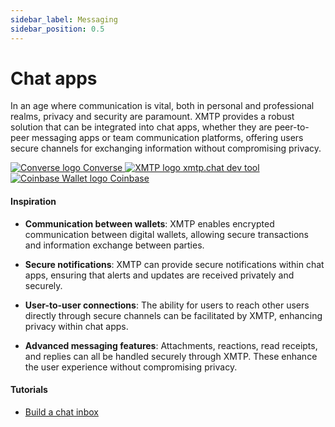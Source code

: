 ```yaml
---
sidebar_label: Messaging
sidebar_position: 0.5
---
```



# Chat apps

In an age where communication is vital, both in personal and professional realms, privacy and security are paramount. XMTP provides a robust solution that can be integrated into chat apps, whether they are peer-to-peer messaging apps or team communication platforms, offering users secure channels for exchanging information without compromising privacy.

<div class="chain-list white">
  <a href="https://getconverse.app" class="chain-item">
    <img alt="Converse logo" src={converse} />
    <span>Converse</span>
  </a>
  <a href="https://xmtp.chat/" class="chain-item">
    <img alt="XMTP logo" src={webinbox} />
    <span>xmtp.chat dev tool</span>
  </a>
  <a href="https://www.coinbase.com/wallet" class="chain-item">
    <img alt="Coinbase Wallet logo" src={cb} />
    <span>Coinbase</span>
  </a>
</div>

#### Inspiration

- **Communication between wallets**: XMTP enables encrypted communication between digital wallets, allowing secure transactions and information exchange between parties.

- **Secure notifications**: XMTP can provide secure notifications within chat apps, ensuring that alerts and updates are received privately and securely.

- **User-to-user connections**: The ability for users to reach other users directly through secure channels can be facilitated by XMTP, enhancing privacy within chat apps.

- **Advanced messaging features**: Attachments, reactions, read receipts, and replies can all be handled securely through XMTP. These enhance the user experience without compromising privacy.

#### Tutorials

- [Build a chat inbox](https://docs.xmtp.org/inboxes/build-inbox)
